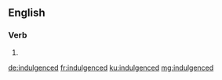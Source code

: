 ==English==

===Verb===
{{head|en|verb form}}

# {{en-past of|indulgence}}

[[de:indulgenced]]
[[fr:indulgenced]]
[[ku:indulgenced]]
[[mg:indulgenced]]